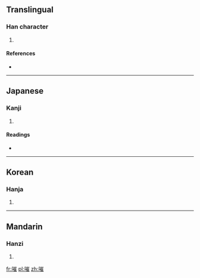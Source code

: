 ==Translingual==

===Han character===
{{Han char|rn=30|rad=口|as=11|sn=14|four=6201<sub>4</sub>|canj=口山人土 (RUOG)}}

# {{defn|Han|sort=口11}}

====References====
* {{Han ref|kx=0204.220|dkj=04149|dj=0427.030|hdz=10677.020|uh=55FA|ud=22010|bh=E151|bd=57681}}

----

==Japanese==

===Kanji===
{{ja-kanji|grade=|rs=口11}}

# {{defn|Japanese|sort=口11}}

====Readings====
* {{ja-readings|on=[[すい]] (sui), [[さい]] (sai), [[せ]] (se)|kun=[[なげく]] (nageku)}}

----

==Korean==

===Hanja===
{{ko-hanja|hangeul=최|rv=choe|mr=ch'oe}}

# {{defn|Korean|sort=口11}}

----

==Mandarin==

===Hanzi===
{{cmn-hanzi|pin=[[cuī]] ([[cui1]])|wg=ts'ui<sup>1</sup>}}

# {{defn|Mandarin|sort=口11}}

[[fr:嗺]]
[[pl:嗺]]
[[zh:嗺]]